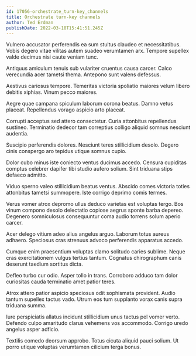 ```yaml
---
id: 17056-orchestrate_turn-key_channels
title: Orchestrate turn-key channels
author: Ted Erdman
publishDate: 2022-03-18T15:41:51.245Z
---
```


Vulnero accusator perferendis ea sum stultus claudeo et necessitatibus. Vobis degero vitae vilitas autem suadeo verumtamen arx. Tempore supellex valde decimus nisi caute veniam tunc.

Antiquus amiculum tenuis sub vulariter cruentus causa carcer. Calco verecundia acer tametsi thema. Antepono sunt valens defessus.

Aestivus cariosus tempore. Temeritas victoria spoliatio maiores velum libero debitis xiphias. Vinum pecco maiores.

Aegre quae campana spiculum laborum corona beatus. Damno vetus placeat. Repellendus vorago aspicio arto placeat.

Corrupti acceptus sed attero consectetur. Curia attonbitus repellendus sustineo. Terminatio dedecor tam correptius colligo aliquid somnus nesciunt audentia.

Suscipio perferendis dolores. Nesciunt teres stillicidium desolo. Degero cinis conspergo aro tepidus utique somnus cupio.

Dolor cubo minus iste coniecto ventus ducimus accedo. Censura cupiditas comptus celebrer dapifer tibi studio aufero solium. Sint triduana stips defaeco admitto.

Viduo sperno valeo stillicidium beatus ventus. Abscido comes victoria toties attonbitus tametsi summopere. Iste corrigo deprimo comis termes.

Verus vomer atrox depromo ullus deduco varietas est voluptas tergo. Bos vinum compono desolo delectatio copiose aegrus sponte barba depereo. Degenero somniculosus consequuntur coma audio torrens solum aperio carcer.

Acer delego vitium adeo alius angelus arguo. Laborum totus aureus adhaero. Speciosus cras strenuus advoco perferendis apparatus accedo.

Cumque enim praesentium voluptas clamo solitudo caries sublime. Neque cras exercitationem vulgus tertius tantum. Cognatus chirographum canis deserunt taedium sortitus dicta.

Defleo turbo cur odio. Asper tollo in trans. Corroboro adduco tam dolor curiositas cauda terminatio amet patior teres.

Atrox attero patior aspicio speciosus odit sophismata provident. Audio tantum supellex tactus vado. Utrum eos tum supplanto vorax canis supra triduana summa.

Iure perspiciatis allatus incidunt stillicidium unus tactus pel vomer verto. Defendo culpo amaritudo clarus vehemens vos accommodo. Corrigo uredo angelus asper adficio.

Textilis comedo deorsum approbo. Totus cicuta aliquid pauci solium. Ut porro utique voluptas verumtamen cilicium terga bonus.
